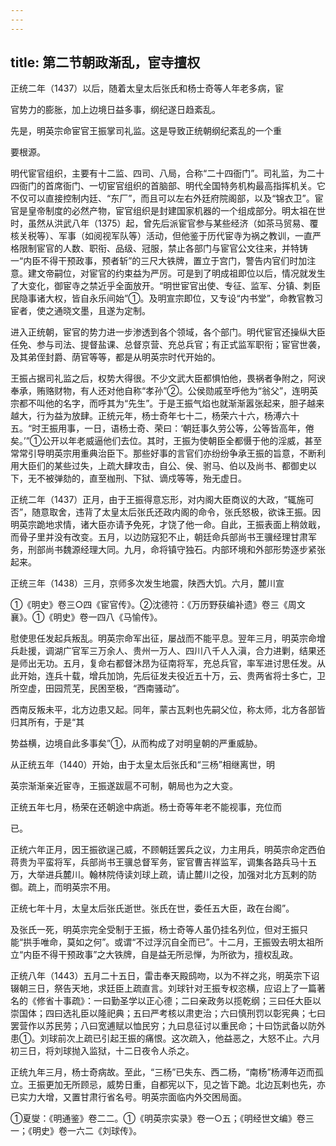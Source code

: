 ```yaml
---
---
---
```

title: 第二节朝政渐乱，宦寺擅权
---



正统二年（1437）以后，随着太皇太后张氏和杨士奇等人年老多病，宦

官势力的膨胀，加上边境日益多事，纲纪遂日趋紊乱。

先是，明英宗命宦官王振掌司礼监。这是导致正统朝纲纪紊乱的一个重

要根源。

明代宦官组织，主要有十二监、四司、八局，合称“二十四衙门”。司礼监，为二十四衙门的首席衙门、一切宦官组织的首脑部、明代全国特务机构最高指挥机关。它不仅可以直接控制内廷、“东厂”，而且可以左右外廷府院阁部，以及“锦衣卫”。宦官是皇帝制度的必然产物，宦官组织是封建国家机器的一个组成部分。明太祖在世时，虽然从洪武八年（1375）起，曾先后派宦官参与某些经济（如茶马贸易、覆核关税等）、军事（如阅视军队等）活动，但他鉴于历代宦寺为祸之教训，一直严格限制宦官的人数、职衔、品级、冠服，禁止各部门与宦官公文往来，并特铸一“内臣不得干预政事，预者斩”的三尺大铁牌，置立于宫门，警告内官们时加注意。建文帝嗣位，对宦官的约束益为严厉。可是到了明成祖即位以后，情况就发生了大变化，御宦寺之禁近乎全面放开。“明世宦官出使、专征、监军、分镇、刺臣民隐事诸大权，皆自永乐间始”①。及明宣宗即位，又专设“内书堂”，命教官教习宦者，使之通晓文墨，且遂为定制。

进入正统朝，宦官的势力进一步渗透到各个领域，各个部门。明代宦官还操纵大臣任免、参与司法、提督盐课、总督京营、充总兵官；有正式监军职衔；宦官世袭，及其弟侄封爵、荫官等等，都是从明英宗时代开始的。

王振占据司礼监之后，权势大得很。不少文武大臣都惧怕他，畏祸者争附之，阿谀奉承，贿赂财物，有人还对他自称“孝孙”②。公侯勋戚至呼他为“翁父”，连明英宗都不叫他的名字，而呼其为“先生”。于是王振气焰也就渐渐嚣张起来，胆子越来越大，行为益为放肆。正统元年，杨士奇年七十二，杨荣六十六，杨溥六十五。“时王振用事，一日，语杨士奇、荣曰：‘朝廷事久劳公等，公等皆高年，倦矣。’”①公开以年老威逼他们去位。其时，王振为使朝臣全都慑于他的淫威，甚至常常引导明英宗用重典治臣下。那些好事的言官们亦纷纷争承王振的旨意，不断利用大臣们的某些过失，上疏大肆攻击，自公、侯、驸马、伯以及尚书、都御史以下，无不被弹劾的，直至枷刑、下狱、谪戍等等，殆无虚日。

正统二年（1437）正月，由于王振得意忘形，对内阁大臣商议的大政，“辄施可否”，随意取舍，违背了太皇太后张氏还政内阁的命令，张氏怒极，欲诛王振。因明英宗跪地求情，诸大臣亦请予免死，才饶了他一命。自此，王振表面上稍敛戢，而骨子里并没有改变。五月，以边防寇犯不止，朝廷命兵部尚书王骥经理甘肃军务，刑部尚书魏源经理大同。九月，命将镇守独石。内部环境和外部形势逐步紧张起来。

正统三年（1438）三月，京师多次发生地震，陕西大饥。六月，麓川宣

①《明史》卷三○四《宦官传》。②沈德符：《万历野获编补遗》卷三《周文襄》。①《明史》卷一四八《马愉传》。

慰使思任发起兵叛乱。明英宗命军出征，屡战而不能平息。翌年三月，明英宗命增兵赴援，调湖广官军三万余人、贵州一万人、四川八千人入滇，合力进剿，结果还是师出无功。五月，复命右都督沐昂为征南将军，充总兵官，率军进讨思任发。从此开始，连兵十载，增兵加饷，先后征发夫役近五十万，云、贵两省将士多亡，卫所空虚，田园荒芜，民困至极，“西南骚动”。

西南反叛未平，北方边患又起。同年，蒙古瓦剌也先嗣父位，称太师，北方各部皆归其所有，于是“其

势益横，边境自此多事矣”①，从而构成了对明皇朝的严重威胁。

从正统五年（1440）开始，由于太皇太后张氏和“三杨”相继离世，明

英宗渐渐亲近宦寺，王振遂跋扈不可制，朝局也为之大变。

正统五年七月，杨荣在还朝途中病逝。杨士奇等年老不能视事，充位而

已。

正统六年正月，因王振欲逞己威，不顾朝廷罢兵之议，力主用兵，明英宗命定西伯蒋贵为平蛮将军，兵部尚书王骥总督军务，宦官曹吉祥监军，调集各路兵马十五万，大举进兵麓川。翰林院侍读刘球上疏，请止麓川之役，加强对北方瓦剌的防御。疏上，而明英宗不用。

正统七年十月，太皇太后张氏逝世。张氏在世，委任五大臣，政在台阁”。

及张氏一死，明英宗完全受制于王振，杨士奇等人虽仍挂名列位，但对王振只能“拱手唯命，莫如之何”。或谓“不过浮沉自全而已”。十二月，王振毁去明太祖所立“内臣不得干预政事”之大铁牌，自是益无所忌惮，为所欲为，擅权乱政。

正统八年（1443）五月二十五日，雷击奉天殿鸱吻，以为不祥之兆，明英宗下诏辍朝三日，祭告天地，求廷臣上疏直言。刘球针对王振专权恣横，应诏上了一篇著名的《修省十事疏》：一曰勤圣学以正心德；二曰亲政务以揽乾纲；三曰任大臣以崇国体；四曰选礼臣以隆祀典；五曰严考核以肃吏治；六曰慎刑罚以彰宪典；七曰罢营作以苏民劳；八曰宽逋赋以恤民穷；九曰息征讨以重民命；十曰饬武备以防外患①。刘球前次上疏已引起王振的痛恨。这次疏入，他益恶之，大怒不止。六月初三日，将刘球抛入监狱，十二日夜令人杀之。

正统九年三月，杨士奇病故。至此，“三杨”已失东、西二杨，“南杨”杨溥年迈而孤立。王振更加无所顾忌，威势日重，自都宪以下，见之皆下跪。北边瓦剌也先，亦已实力大增，又置甘肃行省名号。明英宗面临内外交困局面。

①夏燮：《明通鉴》卷二二。①《明英宗实录》卷一○五；《明经世文编》卷三一；《明史》卷一六二《刘球传》。